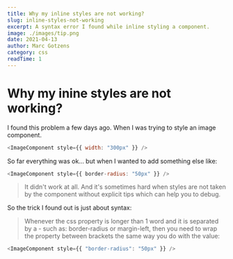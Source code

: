 ```yaml
---
title: Why my inline styles are not working?
slug: inline-styles-not-working
excerpt: A syntax error I found while inline styling a component.
image: ./images/tip.png
date: 2021-04-13
author: Marc Gotzens
category: css
readTime: 1
---
```


# Why my inine styles are not working?

I found this problem a few days ago. When I was trying to style an image component.

```js
<ImageComponent style={{ width: "300px" }} />
```

So far everything was ok... but when I wanted to add something else like:

```js
<ImageComponent style={{ border-radius: "50px" }} />
```

<blockquote display="warning">
  It didn't work at all. And it's sometimes hard when styles are not taken by
  the component without explicit tips which can help you to debug.
</blockquote>

So the trick I found out is just about syntax:

<blockquote display="info">
  Whenever the css property is longer than 1 word and it is separated by a -
  such as: border-radius or margin-left, then you need to wrap the property
  between brackets the same way you do with the value:
</blockquote>

```js
<ImageComponent style={{ "border-radius": "50px" }} />
```
